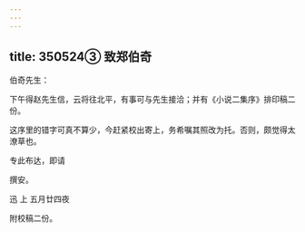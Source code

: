 ```yaml
---
---
---
```

title: 350524③ 致郑伯奇
---




伯奇先生：

下午得赵先生信，云将往北平，有事可与先生接洽；并有《小说二集序》排印稿二份。

这序里的错字可真不算少，今赶紧校出寄上，务希嘱其照改为托。否则，颇觉得太潦草也。

专此布达，即请

撰安。

迅 上 五月廿四夜

附校稿二份。